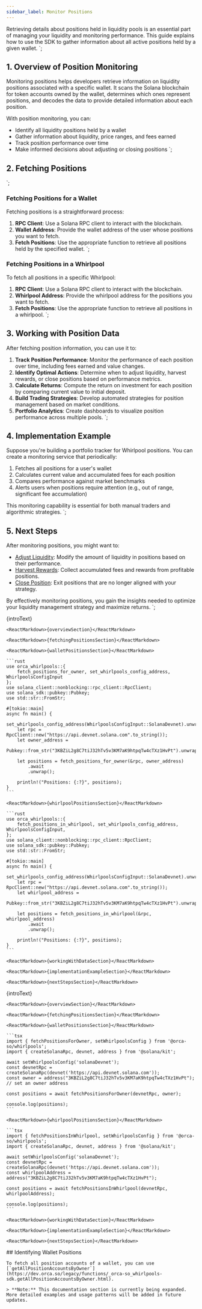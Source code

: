 ```yaml
---
sidebar_label: Monitor Positions
---
```


Retrieving details about positions held in liquidity pools is an essential part of managing your liquidity and monitoring performance. This guide explains how to use the SDK to gather information about all active positions held by a given wallet.
`;

## 1. Overview of Position Monitoring
Monitoring positions helps developers retrieve information on liquidity positions associated with a specific wallet. It scans the Solana blockchain for token accounts owned by the wallet, determines which ones represent positions, and decodes the data to provide detailed information about each position.

With position monitoring, you can:
- Identify all liquidity positions held by a wallet
- Gather information about liquidity, price ranges, and fees earned
- Track position performance over time
- Make informed decisions about adjusting or closing positions
`;

## 2. Fetching Positions
`;

### Fetching Positions for a Wallet
    
Fetching positions is a straightforward process:

1. **RPC Client**: Use a Solana RPC client to interact with the blockchain.
2. **Wallet Address**: Provide the wallet address of the user whose positions you want to fetch.
3. **Fetch Positions**: Use the appropriate function to retrieve all positions held by the specified wallet.
`;

### Fetching Positions in a Whirlpool
    
To fetch all positions in a specific Whirlpool:

1. **RPC Client**: Use a Solana RPC client to interact with the blockchain.
2. **Whirlpool Address**: Provide the whirlpool address for the positions you want to fetch.
3. **Fetch Positions**: Use the appropriate function to retrieve all positions in a whirlpool.
`;

## 3. Working with Position Data

After fetching position information, you can use it to:

1. **Track Position Performance**: Monitor the performance of each position over time, including fees earned and value changes.
2. **Identify Optimal Actions**: Determine when to adjust liquidity, harvest rewards, or close positions based on performance metrics.
3. **Calculate Returns**: Compute the return on investment for each position by comparing current value to initial deposit.
4. **Build Trading Strategies**: Develop automated strategies for position management based on market conditions.
5. **Portfolio Analytics**: Create dashboards to visualize position performance across multiple pools.
`;

## 4. Implementation Example

Suppose you're building a portfolio tracker for Whirlpool positions. You can create a monitoring service that periodically:

1. Fetches all positions for a user's wallet
2. Calculates current value and accumulated fees for each position
3. Compares performance against market benchmarks
4. Alerts users when positions require attention (e.g., out of range, significant fee accumulation)

This monitoring capability is essential for both manual traders and algorithmic strategies.
`;

## 5. Next Steps

After monitoring positions, you might want to:

- [Adjust Liquidity](03-Adjust%20Liquidity.mdx): Modify the amount of liquidity in positions based on their performance.
- [Harvest Rewards](04-Harvest.mdx): Collect accumulated fees and rewards from profitable positions.
- [Close Position](04-Close%20Position.mdx): Exit positions that are no longer aligned with your strategy.

By effectively monitoring positions, you gain the insights needed to optimize your liquidity management strategy and maximize returns.
`;

<Tabs groupId="sdk-type">
  <TabItem value="rust" label="Rust">
    <ReactMarkdown>{introText}</ReactMarkdown>
    
    <ReactMarkdown>{overviewSection}</ReactMarkdown>
    
    <ReactMarkdown>{fetchingPositionsSection}</ReactMarkdown>
    
    <ReactMarkdown>{walletPositionsSection}</ReactMarkdown>
    
    ```rust
    use orca_whirlpools::{
        fetch_positions_for_owner, set_whirlpools_config_address, WhirlpoolsConfigInput
    };
    use solana_client::nonblocking::rpc_client::RpcClient;
    use solana_sdk::pubkey::Pubkey;
    use std::str::FromStr;

    #[tokio::main]
    async fn main() {
        set_whirlpools_config_address(WhirlpoolsConfigInput::SolanaDevnet).unwrap();
        let rpc = RpcClient::new("https://api.devnet.solana.com".to_string());
        let owner_address =
            Pubkey::from_str("3KBZiL2g8C7tiJ32hTv5v3KM7aK9htpqTw4cTXz1HvPt").unwrap();

        let positions = fetch_positions_for_owner(&rpc, owner_address)
            .await
            .unwrap();

        println!("Positions: {:?}", positions);
    }
    ```

    <ReactMarkdown>{whirlpoolPositionsSection}</ReactMarkdown>
    
    ```rust
    use orca_whirlpools::{
        fetch_positions_in_whirlpool, set_whirlpools_config_address, WhirlpoolsConfigInput,
    };
    use solana_client::nonblocking::rpc_client::RpcClient;
    use solana_sdk::pubkey::Pubkey;
    use std::str::FromStr;

    #[tokio::main]
    async fn main() {
        set_whirlpools_config_address(WhirlpoolsConfigInput::SolanaDevnet).unwrap();
        let rpc = RpcClient::new("https://api.devnet.solana.com".to_string());
        let whirlpool_address =
            Pubkey::from_str("3KBZiL2g8C7tiJ32hTv5v3KM7aK9htpqTw4cTXz1HvPt").unwrap();

        let positions = fetch_positions_in_whirlpool(&rpc, whirlpool_address)
            .await
            .unwrap();

        println!("Positions: {:?}", positions);
    }
    ```
    
    <ReactMarkdown>{workingWithDataSection}</ReactMarkdown>
    
    <ReactMarkdown>{implementationExampleSection}</ReactMarkdown>
    
    <ReactMarkdown>{nextStepsSection}</ReactMarkdown>
  </TabItem>
  
  <TabItem value="ts" label="TypeScript Kit" default>
    <ReactMarkdown>{introText}</ReactMarkdown>
    
    <ReactMarkdown>{overviewSection}</ReactMarkdown>
    
    <ReactMarkdown>{fetchingPositionsSection}</ReactMarkdown>
    
    <ReactMarkdown>{walletPositionsSection}</ReactMarkdown>

    ```tsx
    import { fetchPositionsForOwner, setWhirlpoolsConfig } from '@orca-so/whirlpools';
    import { createSolanaRpc, devnet, address } from '@solana/kit';

    await setWhirlpoolsConfig('solanaDevnet');
    const devnetRpc = createSolanaRpc(devnet('https://api.devnet.solana.com'));
    const owner = address("3KBZiL2g8C7tiJ32hTv5v3KM7aK9htpqTw4cTXz1HvPt"); // set an owner address

    const positions = await fetchPositionsForOwner(devnetRpc, owner);

    console.log(positions);
    ```

    <ReactMarkdown>{whirlpoolPositionsSection}</ReactMarkdown>

    ```tsx
    import { fetchPositionsInWhirlpool, setWhirlpoolsConfig } from '@orca-so/whirlpools';
    import { createSolanaRpc, devnet, address } from '@solana/kit';

    await setWhirlpoolsConfig('solanaDevnet');
    const devnetRpc = createSolanaRpc(devnet('https://api.devnet.solana.com'));
    const whirlpoolAddress = address("3KBZiL2g8C7tiJ32hTv5v3KM7aK9htpqTw4cTXz1HvPt");

    const positions = await fetchPositionsInWhirlpool(devnetRpc, whirlpoolAddress);

    console.log(positions);
    ```
    
    <ReactMarkdown>{workingWithDataSection}</ReactMarkdown>
    
    <ReactMarkdown>{implementationExampleSection}</ReactMarkdown>
    
    <ReactMarkdown>{nextStepsSection}</ReactMarkdown>
  </TabItem>

  <TabItem value="ts-legacy" label="TypeScript Legacy">
    ## Identifying Wallet Positions
    
    To fetch all position accounts of a wallet, you can use [`getAllPositionAccountsByOwner`](https://dev.orca.so/legacy/functions/_orca-so_whirlpools-sdk.getAllPositionAccountsByOwner.html).

    > **Note:** This documentation section is currently being expanded. More detailed examples and usage patterns will be added in future updates.
  </TabItem>
</Tabs> 